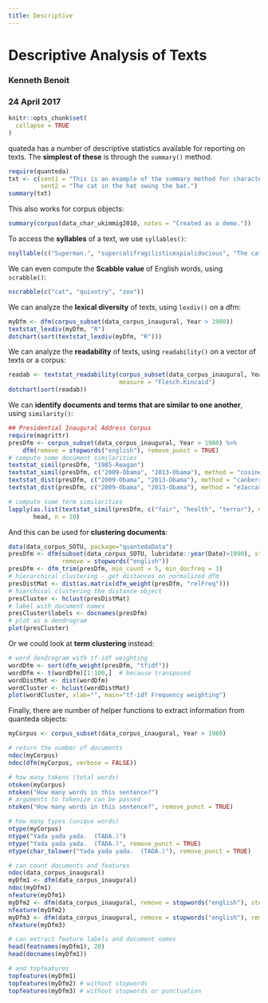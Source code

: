 ```yaml
---
title: Descriptive
---
```


# Descriptive Analysis of Texts

### Kenneth Benoit
### 24 April 2017

```r
knitr::opts_chunk$set(
  collapse = TRUE
)
```
quateda has a number of descriptive statistics available for reporting on texts.  The **simplest of these** is through the `summary()` method:
```r
require(quanteda)
txt <- c(sent1 = "This is an example of the summary method for character objects.",
         sent2 = "The cat in the hat swung the bat.")
summary(txt)
```

This also works for corpus objects:
```r
summary(corpus(data_char_ukimmig2010, notes = "Created as a demo."))
```

To access the **syllables** of a text, we use `syllables()`:
```r
nsyllable(c("Superman.", "supercalifragilisticexpialidocious", "The cat in the hat."))
```

We can even compute the **Scabble value** of English words, using `scrabble()`:
```r
nscrabble(c("cat", "quixotry", "zoo"))
```

We can analyze the **lexical diversity** of texts, using `lexdiv()` on a dfm:
```r
myDfm <- dfm(corpus_subset(data_corpus_inaugural, Year > 1980))
textstat_lexdiv(myDfm, "R")
dotchart(sort(textstat_lexdiv(myDfm, "R")))
```

We can analyze the **readability** of texts, using `readability()` on a vector of texts or a corpus:
```r
readab <- textstat_readability(corpus_subset(data_corpus_inaugural, Year > 1980), 
                               measure = "Flesch.Kincaid")
dotchart(sort(readab))
```

We can **identify documents and terms that are similar to one another**, using `similarity()`:
```r
## Presidential Inaugural Address Corpus
require(magrittr)
presDfm <- corpus_subset(data_corpus_inaugural, Year > 1980) %>%
    dfm(remove = stopwords("english"), remove_punct = TRUE)
# compute some document similarities
textstat_simil(presDfm, "1985-Reagan")
textstat_simil(presDfm, c("2009-Obama", "2013-Obama"), method = "cosine")
textstat_dist(presDfm, c("2009-Obama", "2013-Obama"), method = "canberra")
textstat_dist(presDfm, c("2009-Obama", "2013-Obama"), method = "eJaccard")

# compute some term similarities
lapply(as.list(textstat_simil(presDfm, c("fair", "health", "terror"), margin = "features", method = "cosine")), 
       head, n = 10)
```

And this can be used for **clustering documents**:
```r
data(data_corpus_SOTU, package="quantedaData")
presDfm <- dfm(subset(data_corpus_SOTU, lubridate::year(Date)>1990), stem = TRUE,
               remove = stopwords("english"))
presDfm <- dfm_trim(presDfm, min_count = 5, min_docfreq = 3)
# hierarchical clustering - get distances on normalized dfm
presDistMat <- dist(as.matrix(dfm_weight(presDfm, "relFreq")))
# hiarchical clustering the distance object
presCluster <- hclust(presDistMat)
# label with document names
presCluster$labels <- docnames(presDfm)
# plot as a dendrogram
plot(presCluster)
```

Or we could look at **term clustering** instead:
```r
# word dendrogram with tf-idf weighting
wordDfm <- sort(dfm_weight(presDfm, "tfidf"))
wordDfm <- t(wordDfm)[1:100,]  # because transposed
wordDistMat <- dist(wordDfm)
wordCluster <- hclust(wordDistMat)
plot(wordCluster, xlab="", main="tf-idf Frequency weighting")
```

Finally, there are number of helper functions to extract information from quanteda objects:
```r
myCorpus <- corpus_subset(data_corpus_inaugural, Year > 1980)

# return the number of documents
ndoc(myCorpus)           
ndoc(dfm(myCorpus, verbose = FALSE))

# how many tokens (total words)
ntoken(myCorpus)
ntoken("How many words in this sentence?")
# arguments to tokenize can be passed 
ntoken("How many words in this sentence?", remove_punct = TRUE)

# how many types (unique words)
ntype(myCorpus)
ntype("Yada yada yada.  (TADA.)")
ntype("Yada yada yada.  (TADA.)", remove_punct = TRUE)
ntype(char_tolower("Yada yada yada.  (TADA.)"), remove_punct = TRUE)

# can count documents and features
ndoc(data_corpus_inaugural)
myDfm1 <- dfm(data_corpus_inaugural)
ndoc(myDfm1)
nfeature(myDfm1)
myDfm2 <- dfm(data_corpus_inaugural, remove = stopwords("english"), stem = TRUE)
nfeature(myDfm2)
myDfm3 <- dfm(data_corpus_inaugural, remove = stopwords("english"), remove_punct = TRUE, stem = TRUE)
nfeature(myDfm3)

# can extract feature labels and document names
head(featnames(myDfm1), 20)
head(docnames(myDfm1))

# and topfeatures
topfeatures(myDfm1)
topfeatures(myDfm2) # without stopwords
topfeatures(myDfm3) # without stopwords or punctuation
```





